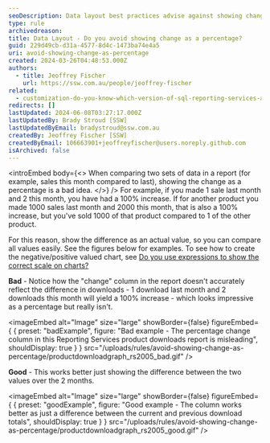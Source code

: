 ```yaml
---
seoDescription: Data layout best practices advise against showing change as a percentage when comparing data sets, instead opting for actual value differences.
type: rule
archivedreason:
title: Data Layout - Do you avoid showing change as a percentage?
guid: 229d49cb-d31a-4577-8d4c-1473ba74e4a5
uri: avoid-showing-change-as-percentage
created: 2024-03-26T04:48:53.000Z
authors:
  - title: Jeoffrey Fischer
    url: https://ssw.com.au/people/jeoffrey-fischer
related:
  - customization-do-you-know-which-version-of-sql-reporting-services-and-visual-studio-you-are-using
redirects: []
lastUpdated: 2024-06-08T03:27:17.000Z
lastUpdatedBy: Brady Stroud [SSW]
lastUpdatedByEmail: bradystroud@ssw.com.au
createdBy: Jeoffrey Fischer [SSW]
createdByEmail: 106663901+jeoffreyfischer@users.noreply.github.com
isArchived: false
---
```


<introEmbed
  body={<>
When comparing two sets of data in a report (for example, sales this month compared to last), showing the change as a percentage is a bad idea.
  </>}
/>
For example, if you made 1 sale last month and 2 this month, you have had a 100% increase. If for another product you made 1000 sales last month and 2000 this month, that is also a 100% increase, but you've sold 1000 of that product compared to 1 of the other product.

For this reason, show the difference as an actual value, so you can compare all values easily. See the figures below for examples. To see how to create the negative/positive valued chart, see [Do you use expressions to show the correct scale on charts?](https://www.ssw.com.au/ssw/Standards/Rules/RulesToBetterSQLReportingServices.aspx#maxminvalues)

**Bad** - Notice how the "change" column in the report doesn't accurately reflect the difference in downloads - 1 download last month and 2 downloads this month will yield a 100% increase - which looks impressive as a percentage but really isn't.

<imageEmbed
  alt="Image"
  size="large"
  showBorder={false}
  figureEmbed={ {
    preset: "badExample",
    figure: "Bad example - The percentage change column in this Reporting Services product downloads report is misleading",
    shouldDisplay: true
  } }
  src="/uploads/rules/avoid-showing-change-as-percentage/productdownloadgraph_rs2005_bad.gif"
/>

**Good** - This works better just showing the difference between the two values over the 2 months.

<imageEmbed
  alt="Image"
  size="large"
  showBorder={false}
  figureEmbed={ {
    preset: "goodExample",
    figure: "Good example - The column works better as just a difference between the current and previous download totals",
    shouldDisplay: true
  } }
  src="/uploads/rules/avoid-showing-change-as-percentage/productdownloadgraph_rs2005_good.gif"
/>
